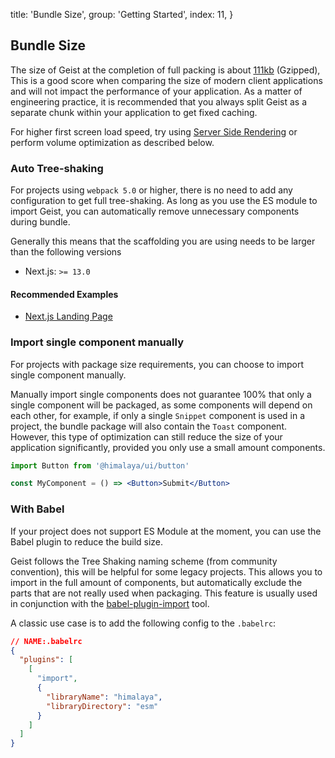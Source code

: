   title: 'Bundle Size',
  group: 'Getting Started',
  index: 11,
}

## Bundle Size

The size of Geist at the completion of full packing is about [111kb](https://bundle.js.org/?q=@himalaya/ui) (Gzipped),
This is a good score when comparing the size of modern client applications and will not impact the performance of your application.
As a matter of engineering practice, it is recommended that you always split Geist as a separate chunk within your application to get fixed caching.

For higher first screen load speed, try using [Server Side Rendering](/guide/server-render) or perform volume optimization as described below.

### Auto Tree-shaking

For projects using `webpack 5.0` or higher, there is no need to add any configuration to get full tree-shaking.
As long as you use the ES module to import Geist, you can automatically remove unnecessary components during bundle.

Generally this means that the scaffolding you are using needs to be larger than the following versions

- Next.js: `>= 13.0`

#### Recommended Examples

- [Next.js Landing Page](https://github.com/red-ninjas/landing-page)

### Import single component manually

For projects with package size requirements, you can choose to import single component manually.

Manually import single components does not guarantee 100% that only a single component will be packaged,
as some components will depend on each other, for example, if only a single `Snippet` component is used in a project, the bundle package
will also contain the `Toast` component. However, this type of optimization can still reduce the size of your application significantly,
provided you only use a small amount components.

```jsx
import Button from '@himalaya/ui/button'

const MyComponent = () => <Button>Submit</Button>
```

### With Babel

If your project does not support ES Module at the moment, you can use the Babel plugin to reduce the build size.

Geist follows the Tree Shaking naming scheme (from community convention), this will be helpful for some legacy projects.
This allows you to import in the full amount of components, but automatically exclude the parts that are not really used when packaging.
This feature is usually used in conjunction with the [babel-plugin-import](https://www.npmjs.com/package/babel-plugin-import) tool.

A classic use case is to add the following config to the `.babelrc`:

```json
// NAME:.babelrc
{
  "plugins": [
    [
      "import",
      {
        "libraryName": "himalaya",
        "libraryDirectory": "esm"
      }
    ]
  ]
}
```
